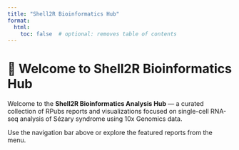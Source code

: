```yaml
---
title: "Shell2R Bioinformatics Hub"
format:
  html:
    toc: false  # optional: removes table of contents
---
```


# 🧬 Welcome to Shell2R Bioinformatics Hub

Welcome to the **Shell2R Bioinformatics Analysis Hub** — a curated collection of RPubs reports and visualizations focused on single-cell RNA-seq analysis of Sézary syndrome using 10x Genomics data.

Use the navigation bar above or explore the featured reports from the menu.
